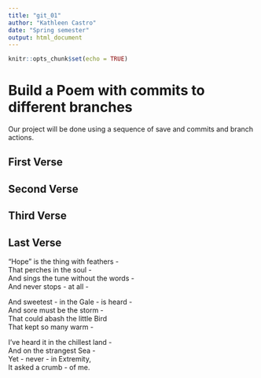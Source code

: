```yaml
---
title: "git_01"
author: "Kathleen Castro"
date: "Spring semester"
output: html_document
---
```


```r
knitr::opts_chunk$set(echo = TRUE)
```
# Build a Poem with commits to different branches
Our project will be done using a sequence of save and commits and branch actions.
<!-- Do not modify or change any text in "!--" bracketed areas such as this --- these are instructions to
you, if you change any of this the git program will notice it and compromise your git merging strategy !-->

## First Verse 
<!--Put the first five lines of a poem by Lewis Carrol in this section!-->

## Second Verse
<!--Put the first five lines of a poem by Robert Frost here!-->

## Third Verse
<!--Put the first two verses of The Walrus and the Carpenter here!-->

## Last Verse
<!--Put a short poem of your choice 8-20 lines,here!-->
“Hope” is the thing with feathers -  
That perches in the soul -  
And sings the tune without the words -  
And never stops - at all -  
  
And sweetest - in the Gale - is heard -  
And sore must be the storm -  
That could abash the little Bird  
That kept so many warm -  
  
I’ve heard it in the chillest land -  
And on the strangest Sea -  
Yet - never - in Extremity,  
It asked a crumb - of me.  